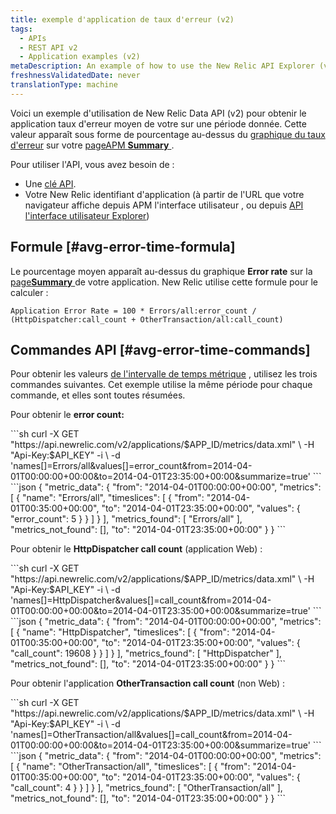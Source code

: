 ```yaml
---
title: exemple d'application de taux d'erreur (v2)
tags:
  - APIs
  - REST API v2
  - Application examples (v2)
metaDescription: An example of how to use the New Relic API Explorer (v2) to get your app's average error rate percentage over a specific time period.
freshnessValidatedDate: never
translationType: machine
---
```


Voici un exemple d'utilisation de New Relic Data API (v2) pour obtenir le application taux d'erreur moyen de votre sur une période donnée. Cette valeur apparaît sous forme de pourcentage au-dessus du [graphique du taux d'erreur](#avg-error-image) sur votre [pageAPM <DNT>**Summary**</DNT> ](/docs/apm/applications-menu/monitoring/apm-overview-page).

Pour utiliser l'API, vous avez besoin de :

* Une [clé API](/docs/apis/rest-api-v2/getting-started/introduction-new-relic-rest-api-v2#api_key).
* Votre New Relic identifiant d'application (à partir de l'URL que votre navigateur affiche depuis APM l'interface utilisateur , ou depuis [API l'interface utilisateur Explorer](/docs/apis/api-explorer-examples-metric-data#app_id))

## Formule [#avg-error-time-formula]

Le pourcentage moyen apparaît au-dessus du graphique <DNT>**Error rate**</DNT> sur la [page<DNT>**Summary**</DNT> ](/docs/apm/applications-menu/monitoring/apm-overview-page)de votre application. New Relic utilise cette formule pour le calculer :

```
Application Error Rate = 100 * Errors/all:error_count / (HttpDispatcher:call_count + OtherTransaction/all:call_count)
```

## Commandes API [#avg-error-time-commands]

Pour obtenir les valeurs [de l'intervalle de temps métrique](/docs/data-analysis/metrics/analyze-your-metrics/data-collection-metric-timeslice-event-data#timeslice-data) , utilisez les trois commandes suivantes. Cet exemple utilise la même période pour chaque commande, et elles sont toutes résumées.

Pour obtenir le <DNT>**error count:**</DNT>

<CollapserGroup>
  <Collapser title="Appeler pour obtenir le nombre d'erreurs">
    ```sh
    curl -X GET "https://api.newrelic.com/v2/applications/$APP_ID/metrics/data.xml" \
        -H "Api-Key:$API_KEY" -i \
        -d 'names[]=Errors/all&values[]=error_count&from=2014-04-01T00:00:00+00:00&to=2014-04-01T23:35:00+00:00&summarize=true'
    ```
  </Collapser>

  <Collapser title="Exemple de sortie d'un appel de comptage d'erreurs">
    ```json
    {
      "metric_data": {
        "from": "2014-04-01T00:00:00+00:00",
        "metrics": [
          {
            "name": "Errors/all",
            "timeslices": [
              {
                "from": "2014-04-01T00:35:00+00:00",
                "to": "2014-04-01T23:35:00+00:00",
                "values": {
                  "error_count": 5
                }
              }
            ]
          }
        ],
        "metrics_found": [
          "Errors/all"
        ],
        "metrics_not_found": [],
        "to": "2014-04-01T23:35:00+00:00"
      }
    }
    ```
  </Collapser>
</CollapserGroup>

Pour obtenir le <DNT>**HttpDispatcher call count**</DNT> (application Web) :

<CollapserGroup>
  <Collapser title="Appel pour obtenir le nombre d'appels HttpDispatcher">
    ```sh
    curl -X GET "https://api.newrelic.com/v2/applications/$APP_ID/metrics/data.xml" \
        -H "Api-Key:$API_KEY" -i \
        -d 'names[]=HttpDispatcher&values[]=call_count&from=2014-04-01T00:00:00+00:00&to=2014-04-01T23:35:00+00:00&summarize=true'
    ```
  </Collapser>

  <Collapser title="Exemple de sortie de l'appel HttpDispatcher">
    ```json
    {
      "metric_data": {
        "from": "2014-04-01T00:00:00+00:00",
        "metrics": [
          {
            "name": "HttpDispatcher",
            "timeslices": [
              {
                "from": "2014-04-01T00:35:00+00:00",
                "to": "2014-04-01T23:35:00+00:00",
                "values": {
                  "call_count": 19608
                }
              }
            ]
          }
        ],
        "metrics_found": [
          "HttpDispatcher"
        ],
        "metrics_not_found": [],
        "to": "2014-04-01T23:35:00+00:00"
      }
    }
    ```
  </Collapser>
</CollapserGroup>

Pour obtenir l'application <DNT>**OtherTransaction call count**</DNT> (non Web) :

<CollapserGroup>
  <Collapser title="Appel pour obtenir le nombre d'appels OtherTransaction">
    ```sh
    curl -X GET "https://api.newrelic.com/v2/applications/$APP_ID/metrics/data.xml" \
        -H "Api-Key:$API_KEY" -i \
        -d 'names[]=OtherTransaction/all&values[]=call_count&from=2014-04-01T00:00:00+00:00&to=2014-04-01T23:35:00+00:00&summarize=true'
    ```
  </Collapser>

  <Collapser title="Exemple de sortie de l'appel OtherTransaction count call">
    ```json
    {
      "metric_data": {
        "from": "2014-04-01T00:00:00+00:00",
        "metrics": [
          {
            "name": "OtherTransaction/all",
            "timeslices": [
              {
                "from": "2014-04-01T00:35:00+00:00",
                "to": "2014-04-01T23:35:00+00:00",
                "values": {
                  "call_count": 4
                }
              }
            ]
          }
        ],
        "metrics_found": [
          "OtherTransaction/all"
        ],
        "metrics_not_found": [],
        "to": "2014-04-01T23:35:00+00:00"
      }
    }
    ```
  </Collapser>
</CollapserGroup>